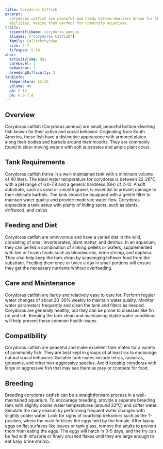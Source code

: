 ```yaml
---
title: Corydoras Catfish
excerpt:
  Corydoras catfish are peaceful and hardy bottom-dwellers known for their playful nature and efficient tank-cleaning
  abilities, making them perfect for community aquariums.
traits:
  scientificName: Corydoras aeneus
  aliases: ["Corydoras Catfish"]
  family: Callichthyidae
  size: 5-7
  lifespan: 5-10
char:
  activityTime: day
  careLevel: 1
  behaviour: 1
  breedingDifficulty: 2
tankInfo:
  temperature: 22-26
  volume: 40
  gh: 2-12
  ph: 6.0-7.8
---
```


## Overview

Corydoras catfish (Corydoras aeneus) are small, peaceful bottom-dwelling fish known for their active and social
behavior. Originating from South America, these fish have a distinctive appearance with armored plates along their
bodies and barbels around their mouths. They are commonly found in slow-moving waters with soft substrates and ample
plant cover.

## Tank Requirements

Corydoras catfish thrive in a well-maintained tank with a minimum volume of 40 liters. The ideal water temperature for
corydoras is between 22-26°C, with a pH range of 6.0-7.8 and a general hardness (GH) of 2-12. A soft substrate, such as
sand or smooth gravel, is essential to prevent damage to their delicate barbels. The tank should be equipped with a
gentle filter to maintain water quality and provide moderate water flow. Corydoras appreciate a tank setup with plenty
of hiding spots, such as plants, driftwood, and caves.

## Feeding and Diet

Corydoras catfish are omnivorous and have a varied diet in the wild, consisting of small invertebrates, plant matter,
and detritus. In an aquarium, they can be fed a combination of sinking pellets or wafers, supplemented with live or
frozen foods such as bloodworms, brine shrimp, and daphnia. They also help keep the tank clean by scavenging leftover
food from the substrate. Feeding them once or twice a day in small portions will ensure they get the necessary nutrients
without overfeeding.

## Care and Maintenance

Corydoras catfish are hardy and relatively easy to care for. Perform regular water changes of about 20-30% weekly to
maintain water quality. Monitor water parameters frequently and clean the tank and filters as needed. Corydoras are
generally healthy, but they can be prone to diseases like fin rot and ich. Keeping the tank clean and maintaining stable
water conditions will help prevent these common health issues.

## Compatibility

Corydoras catfish are peaceful and make excellent tank mates for a variety of community fish. They are best kept in
groups of at least six to encourage natural social behaviors. Suitable tank mates include tetras, rasboras, gouramis,
and other non-aggressive species. Avoid keeping corydoras with large or aggressive fish that may see them as prey or
compete for food.

## Breeding

Breeding corydoras catfish can be a straightforward process in a well-maintained aquarium. To encourage breeding,
provide a separate breeding tank with slightly cooler water temperatures (around 22°C) and softer water. Simulate the
rainy season by performing frequent water changes with slightly cooler water. Look for signs of courtship behaviors such
as the T-position, where the male fertilizes the eggs held by the female. After laying eggs on flat surfaces like leaves
or tank glass, remove the adults to prevent them from eating the eggs. The eggs will hatch in 3-5 days, and the fry can
be fed with infusoria or finely crushed flakes until they are large enough to eat baby brine shrimp.
